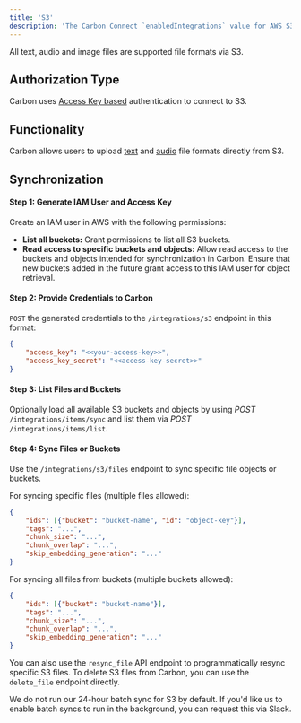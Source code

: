 ```yaml
---
title: 'S3'
description: 'The Carbon Connect `enabledIntegrations` value for AWS S3 is `S3`.'
---
```


All text, audio and image files are supported file formats via S3.

## Authorization Type

Carbon uses [Access Key based](https://docs.aws.amazon.com/IAM/latest/UserGuide/security-creds.html) authentication to connect to S3.

## Functionality

Carbon allows users to upload [text](https://docs.carbon.ai/learn/files/text) and [audio](https://docs.carbon.ai/learn/files/audio) file formats directly from S3.


## Synchronization

#### Step 1: Generate IAM User and Access Key

Create an IAM user in AWS with the following permissions:

- **List all buckets:** Grant permissions to list all S3 buckets.
- **Read access to specific buckets and objects:** Allow read access to the buckets and objects intended for synchronization in Carbon. Ensure that new buckets added in the future grant access to this IAM user for object retrieval.

#### Step 2: Provide Credentials to Carbon

`POST` the generated credentials to the `/integrations/s3` endpoint in this format:

```json
{
    "access_key": "<<your-access-key>>",
    "access_key_secret": "<<access-key-secret>>"
}
```

#### Step 3: List Files and Buckets
Optionally load all available S3 buckets and objects by using _*POST*_ `/integrations/items/sync` and list them via _*POST*_ `/integrations/items/list`.

#### Step 4: Sync Files or Buckets
Use the `/integrations/s3/files` endpoint to sync specific file objects or buckets.

For syncing specific files (multiple files allowed):
```json
{
    "ids": [{"bucket": "bucket-name", "id": "object-key"}],
    "tags": "...",
    "chunk_size": "...",
    "chunk_overlap": "...",
    "skip_embedding_generation": "..."
}
```

For syncing all files from buckets (multiple buckets allowed):
```json
{
    "ids": [{"bucket": "bucket-name"}],
    "tags": "...",
    "chunk_size": "...",
    "chunk_overlap": "...",
    "skip_embedding_generation": "..."
}
```

You can also use the `resync_file` API endpoint to programmatically resync specific S3 files. To delete S3 files from Carbon, you can use the `delete_file` endpoint directly.

We do not run our 24-hour batch sync for S3 by default. If you'd like us to enable batch syncs to run in the background, you can request this via Slack.